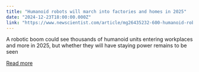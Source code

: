 ```yaml
---
title: "Humanoid robots will march into factories and homes in 2025"
date: "2024-12-23T18:00:00.000Z"
link: "https://www.newscientist.com/article/mg26435232-600-humanoid-robots-will-march-into-factories-and-homes-in-2025/?utm_campaign=RSS%7CNSNS&utm_source=NSNS&utm_medium=RSS&utm_content=technology"
---
```


A robotic boom could see thousands of humanoid units entering workplaces and more in 2025, but whether they will have staying power remains to be seen

[Read more](https://www.newscientist.com/article/mg26435232-600-humanoid-robots-will-march-into-factories-and-homes-in-2025/?utm_campaign=RSS%7CNSNS&utm_source=NSNS&utm_medium=RSS&utm_content=technology)
